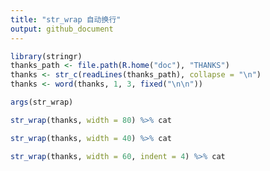 ```yaml
---
title: "str_wrap 自动换行"
output: github_document
---
```


```r
library(stringr)
thanks_path <- file.path(R.home("doc"), "THANKS")
thanks <- str_c(readLines(thanks_path), collapse = "\n")
thanks <- word(thanks, 1, 3, fixed("\n\n"))
```

```r
args(str_wrap)
```

```r
str_wrap(thanks, width = 80) %>% cat
```


```r
str_wrap(thanks, width = 40) %>% cat
```

```r
str_wrap(thanks, width = 60, indent = 4) %>% cat
```


